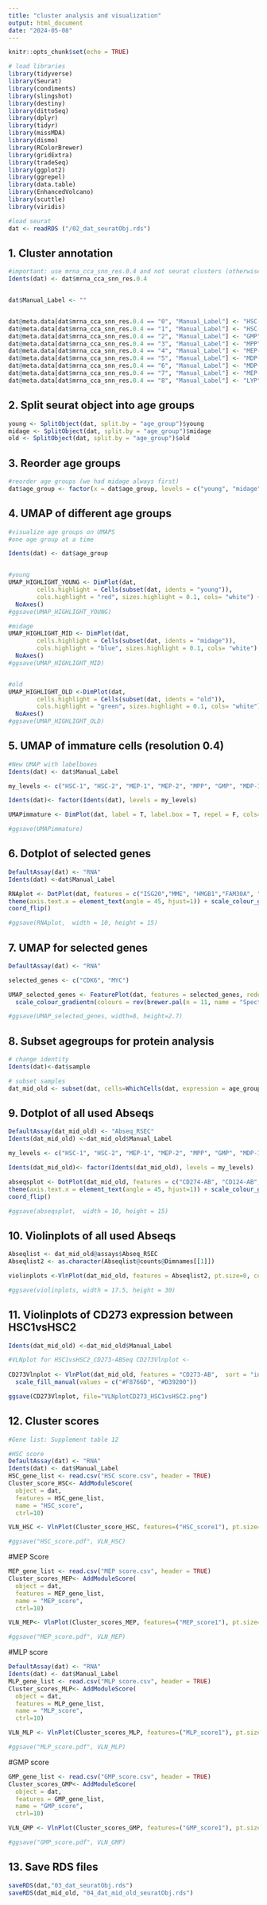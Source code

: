 ```yaml
---
title: "cluster analysis and visualization"
output: html_document
date: "2024-05-08"
---
```


```r
knitr::opts_chunk$set(echo = TRUE)
```

```r
# load libraries
library(tidyverse)
library(Seurat)
library(condiments)
library(slingshot)
library(destiny)
library(dittoSeq)
library(dplyr)
library(tidyr)
library(missMDA)
library(dismo)
library(RColorBrewer)
library(gridExtra)
library(tradeSeq)
library(ggplot2)
library(ggrepel)
library(data.table)
library(EnhancedVolcano)
library(scuttle)
library(viridis)
```

```r
#load seurat 
dat <- readRDS ("/02_dat_seuratObj.rds")
```

## 1. Cluster annotation
```r
#important: use mrna_cca_snn_res.0.4 and not seurat clusters (otherwise we have 10 clusters, resolution 0.6)
Idents(dat) <- dat$mrna_cca_snn_res.0.4


dat$Manual_Label <- ""


dat@meta.data[dat$mrna_cca_snn_res.0.4 == "0", "Manual_Label"] <- "HSC-1"
dat@meta.data[dat$mrna_cca_snn_res.0.4 == "1", "Manual_Label"] <- "HSC-2"
dat@meta.data[dat$mrna_cca_snn_res.0.4 == "2", "Manual_Label"] <- "GMP"
dat@meta.data[dat$mrna_cca_snn_res.0.4 == "3", "Manual_Label"] <- "MPP"
dat@meta.data[dat$mrna_cca_snn_res.0.4 == "4", "Manual_Label"] <- "MEP-1"
dat@meta.data[dat$mrna_cca_snn_res.0.4 == "5", "Manual_Label"] <- "MDP-1"
dat@meta.data[dat$mrna_cca_snn_res.0.4 == "6", "Manual_Label"] <- "MDP-2"
dat@meta.data[dat$mrna_cca_snn_res.0.4 == "7", "Manual_Label"] <- "MEP-2"
dat@meta.data[dat$mrna_cca_snn_res.0.4 == "8", "Manual_Label"] <- "LYP"

```

## 2. Split seurat object into age groups 
```r
young <- SplitObject(dat, split.by = "age_group")$young
midage <- SplitObject(dat, split.by = "age_group")$midage
old <- SplitObject(dat, split.by = "age_group")$old
```

## 3. Reorder age groups
```r
#reorder age groups (we had midage always first)
dat$age_group <- factor(x = dat$age_group, levels = c("young", "midage", "old"))
```


## 4. UMAP of different age groups
```r
#visualize age groups on UMAPS
#one age group at a time

Idents(dat) <- dat$age_group


#young
UMAP_HIGHLIGHT_YOUNG <- DimPlot(dat, 
        cells.highlight = Cells(subset(dat, idents = "young")), 
        cols.highlight = "red", sizes.highlight = 0.1, cols= "white") + NoLegend() +
  NoAxes()
#ggsave(UMAP_HIGHLIGHT_YOUNG)

#midage
UMAP_HIGHLIGHT_MID <- DimPlot(dat, 
        cells.highlight = Cells(subset(dat, idents = "midage")), 
        cols.highlight = "blue", sizes.highlight = 0.1, cols= "white") + NoLegend() +
  NoAxes()
#ggsave(UMAP_HIGHLIGHT_MID)


#old
UMAP_HIGHLIGHT_OLD <-DimPlot(dat, 
        cells.highlight = Cells(subset(dat, idents = "old")), 
        cols.highlight = "green", sizes.highlight = 0.1, cols= "white") + NoLegend() +
  NoAxes()
#ggsave(UMAP_HIGHLIGHT_OLD)
```

## 5. UMAP of immature cells (resolution 0.4)
```r
#New UMAP with labelboxes
Idents(dat) <- dat$Manual_Label

my_levels <- c("HSC-1", "HSC-2", "MEP-1", "MEP-2", "MPP", "GMP", "MDP-1", "MDP-2", "LYP")

Idents(dat)<- factor(Idents(dat), levels = my_levels)

UMAPimmature <- DimPlot(dat, label = T, label.box = T, repel = F, cols= c("#F8766D", "#D39200", "#00C19F", "#DB72FB", "#00BA38","#93AA00", "#00B9E3", "#619CFF", "#FF61C3" )) + NoLegend() + NoAxes()

#ggsave(UMAPimmature)
```

## 6. Dotplot of selected genes 
```r
DefaultAssay(dat) <- "RNA"
Idents(dat) <-dat$Manual_Label

RNAplot <- DotPlot(dat, features = c("ISG20","MME", "HMGB1","FAM30A", "FLT3", "SPINK2", "SMIM24", "GINS2", "HDC", "CD74", "ACTB", "GPX1", "CYBB", "CD48", "CD93", "MYD88", "KLF4", "CTSH", "NCF2", "CD14", "FGR", "SKG1",  "PRG2", "RNASE2", "CLC", "FCER1A", "CPA3", "HAVCR2","CD4", "CEBPA", "CLEC12A", "CEBPE","CSF3R", "HBB" ,"HBA2", "HBA1", "AHSP","ALAS2", "TFRC", "GATA1", "CNRIP1", "CTNNBL1", "GATA2", "TPM1", "MPL", "VWF", "MEIS1", "PROM1",  "CD34", "CRHBP", "HOPX", "MLLT3", "HLF")) +
theme(axis.text.x = element_text(angle = 45, hjust=1)) + scale_colour_gradientn(colours = rev(brewer.pal(n = 11, name = "Spectral")))  +
coord_flip()

#ggsave(RNAplot,  width = 10, height = 15)
```

## 7. UMAP for selected genes
```r
DefaultAssay(dat) <- "RNA"

selected_genes <- c("CDK6", "MYC")

UMAP_selected_genes <- FeaturePlot(dat, features = selected_genes, reduction = "umap", ncol = 2) & 
  scale_colour_gradientn(colours = rev(brewer.pal(n = 11, name = "Spectral"))) & NoAxes()

#ggsave(UMAP_selected_genes, width=8, height=2.7)
```

## 8. Subset agegroups for protein analysis
```r
# change identity
Idents(dat)<-dat$sample

# subset samples
dat_mid_old <- subset(dat, cells=WhichCells(dat, expression = age_group == "young"), invert=TRUE)

```

## 9. Dotplot of all used Abseqs
```r
DefaultAssay(dat_mid_old) <- "Abseq_RSEC" 
Idents(dat_mid_old) <-dat_mid_old$Manual_Label

my_levels <- c("HSC-1", "HSC-2", "MEP-1", "MEP-2", "MPP", "GMP", "MDP-1", "MDP-2", "LYP")

Idents(dat_mid_old)<- factor(Idents(dat_mid_old), levels = my_levels)

abseqsplot <- DotPlot(dat_mid_old, features = c("CD274-AB", "CD124-AB", "CD19-AB", "CD10-AB", "CD25-AB", "CD22-AB", "CD45RA-AB", "CD62L-AB", "CD7-AB", "CD96-AB", "CD184-AB", "CD9-AB", "CD45RO-AB", "CD26-AB", "CD1a-AB", "CD15-AB", "CD14-AB", "CD13-AB", "B7-AB", "CD126-AB", "CD33-AB", "CD371-AB", "CD56-AB", "Tim3-AB", "CD93-AB", "CD11c-AB", "CD1c-AB", "CD47-AB", "CD123-AB", "CD32-AB", "CD38-AB", "HLA-AB.1", "HLA-AB", "CD235a-b-AB", "CD155-AB", "CD81-AB", "CD117-AB", "CD137-AB", "CD3-AB", "CD45-AB", "CD133-AB", "GPR56-AB", "CD90-AB", "CD34-AB", "CD273-AB")) +
theme(axis.text.x = element_text(angle = 45, hjust=1)) + scale_colour_gradientn(colours = rev(brewer.pal(n = 11, name = "Spectral")))  +
coord_flip()

#ggsave(abseqsplot,  width = 10, height = 15)
```

## 10. Violinplots of all used Abseqs 
```r
Abseqlist <- dat_mid_old@assays$Abseq_RSEC
Abseqlist2 <- as.character(Abseqlist@counts@Dimnames[[1]])

violinplots <-VlnPlot(dat_mid_old, features = Abseqlist2, pt.size=0, cols= c("#F8766D", "#D39200", "#00C19F","#DB72FB", "#00BA38",  "#93AA00", "#00B9E3", "#619CFF", "#FF61C3" ))+  NoLegend()

#ggsave(violinplots, width = 17.5, height = 30)
```

## 11. Violinplots of CD273 expression between HSC1vsHSC2
```r
Idents(dat_mid_old) <-dat_mid_old$Manual_Label

#VLNplot for HSC1vsHSC2_CD273-ABSeq CD273Vlnplot <-
 
CD273Vlnplot <- VlnPlot(dat_mid_old, features = "CD273-AB",  sort = "increasing", pt.size = 0, idents = c("HSC-1", "HSC-2"), y.max = 2.5) +   theme(axis.text.x = element_text(angle = 45, hjust = 1)) + NoLegend() + 
  scale_fill_manual(values = c("#F8766D", "#D39200"))  

ggsave(CD273Vlnplot, file="VLNplotCD273_HSC1vsHSC2.png")
```

## 12. Cluster scores
```r
#Gene list: Supplement table 12

#HSC score
DefaultAssay(dat) <- "RNA"
Idents(dat) <- dat$Manual_Label
HSC_gene_list <- read.csv("HSC score.csv", header = TRUE)
Cluster_score_HSC<- AddModuleScore(
  object = dat, 
  features = HSC_gene_list,
  name = "HSC_score",
  ctrl=10)

VLN_HSC <- VlnPlot(Cluster_score_HSC, features=("HSC_score1"), pt.size=0, sort= "increasing", cols= c("#F8766D", "#D39200", "#00C19F", "#00BA38", "#FF61C3","#DB72FB","#93AA00", "#619CFF","#00B9E3" ))+  NoLegend() + ggtitle("HSC score")

#ggsave("HSC_score.pdf", VLN_HSC)  
```

#MEP Score
```r
MEP_gene_list <- read.csv("MEP score.csv", header = TRUE)
Cluster_scores_MEP<- AddModuleScore(
  object = dat, 
  features = MEP_gene_list,
  name = "MEP_score",
  ctrl=10)

VLN_MEP<- VlnPlot(Cluster_scores_MEP, features=("MEP_score1"), pt.size=0, sort= "increasing", cols= c("#DB72FB","#00C19F","#F8766D", "#D39200","#619CFF", "#00BA38","#00B9E3","#93AA00","#FF61C3"))+  NoLegend() + ggtitle("MEP score")

#ggsave("MEP_score.pdf", VLN_MEP)  
```

#MLP score
```r
DefaultAssay(dat) <- "RNA"
Idents(dat) <- dat$Manual_Label
MLP_gene_list <- read.csv("MLP score.csv", header = TRUE)
Cluster_scores_MLP<- AddModuleScore(
  object = dat, 
  features = MLP_gene_list,
  name = "MLP_score",
  ctrl=10)

VLN_MLP <- VlnPlot(Cluster_scores_MLP, features=("MLP_score1"), pt.size=0, sort= "increasing", cols= c("#FF61C3","#F8766D", "#D39200","#00BA38","#00C19F","#93AA00","#00B9E3","#619CFF","#DB72FB"))+  NoLegend() + ggtitle("MLP score")

#ggsave("MLP_score.pdf", VLN_MLP)  
```

#GMP score
```r
GMP_gene_list <- read.csv("GMP_score.csv", header = TRUE)
Cluster_scores_GMP<- AddModuleScore(
  object = dat, 
  features = GMP_gene_list,
  name = "GMP_score",
  ctrl=10)

VLN_GMP <- VlnPlot(Cluster_scores_GMP, features=("GMP_score1"), pt.size=0, sort= "increasing", cols= c("#00B9E3","#619CFF","#93AA00","#00BA38", "#D39200","#FF61C3","#F8766D","#00C19F","#DB72FB"))+  NoLegend() + ggtitle("GMP score")

#ggsave("GMP_score.pdf", VLN_GMP)  
```

## 13. Save RDS files
```r
saveRDS(dat,"03_dat_seuratObj.rds")
saveRDS(dat_mid_old, "04_dat_mid_old_seuratObj.rds")
```
